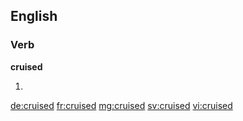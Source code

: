 ==English==

===Verb===
'''cruised'''

# {{past of|cruise}}

[[de:cruised]]
[[fr:cruised]]
[[mg:cruised]]
[[sv:cruised]]
[[vi:cruised]]